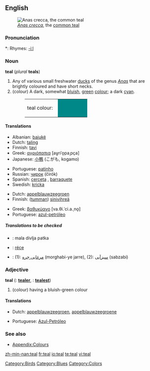 {{wikipedia}}
==English==
[[Image:Sarcelleh 1.jpg|thumb|''[[Anas crecca]]'', the [[common teal]]]]

===Pronunciation===
*: Rhymes: [[Rhymes:English:-iːl|-iːl]]

===Noun===
'''teal''' (''plural'' '''teals''')

# Any of various small freshwater [[duck]]s of the genus ''[[Anas]]'' that are brightly coloured and have short necks.
# (colour) A dark, somewhat [[bluish]], [[green]] [[color|colour]]; a dark [[cyan]].
#: <table><tr><td>teal colour: &nbsp;</td><td bgcolor="#008888" width="80">&nbsp; </td></tr></table>

====Translations====
{{trans-top|duck}}
* Albanian: [[bajukë]]
* Dutch: [[taling]] {{m}}
* Finnish: [[tavi#Finnish|tavi]]
* Greek: [[αγριόπαπια]] [aɣriˈo̞paˌpça] {{f}}
* Japanese: [[小鴨]] (こがも, kogamo)
{{trans-mid}}
* Portuguese: [[patinho]] {{m}}
* Russian: [[чирок]] (čirók) {{m}}
* Spanish: [[cerceta]] {{f}}, [[barraquete]] {{m}}
* Swedish: [[kricka]] {{c}}
{{trans-bottom}}

{{trans-top|colour}}
* Dutch: [[appelblauwzeegroen]] {{n}}
* Finnish: ([[tumma]]n) [[sinivihreä]]
{{trans-mid}}
* Greek: [[βαθυκύανο]] [va.θi.ˈci.a.ˌno̞] {{n}}
* Portuguese: [[azul-petróleo]]
{{trans-bottom}}

=====Translations to be checked=====
{{checktrans}}
<!--Remove this section once all of the translations below have been moved into the tables above.-->
* {{ttbc|Bosnian}}: mala divlja patka {{f}}
* {{ttbc|Hungarian}}: [[réce]]
* {{ttbc|Persian}}: (1): [[مرغابی جره]] (morghabi-ye jarre), (2): [[سبزآبی]] (sabzabi)

===Adjective===
'''teal'''  ({{compar}}: '''[[tealer]]''', {{superl}}: '''[[tealest]]''')

# (colour) having a bluish-green colour

====Translations====
{{trans-top|colour}}
* Dutch: [[appelblauwzeegroen]], [[appelblauwzeegroene]]
{{trans-mid}}
* Portuguese: [[Azul-Petróleo]]
{{trans-bottom}}

===See also===
* [[Appendix:Colours]]

[[Category:Birds]]
[[Category:Blues]]
[[Category:Colors]]

[[zh-min-nan:teal]]
[[fr:teal]]
[[io:teal]]
[[te:teal]]
[[vi:teal]]